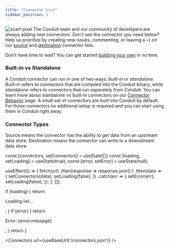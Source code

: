 ```yaml
---
title: "Connector List"
sidebar_position: 2
---
```

![scarf pixel](https://static.scarf.sh/a.png?x-pxid=2fa824d7-fd94-4cf9-a5c8-ea63c9860213)
The Conduit team and our community of developers are always adding new connectors.
Don't see the connector you need below? Help us prioritize by creating new issues,
commenting, or leaving a `+1` on our [source](https://github.com/ConduitIO/conduit/issues?q=is%3Aissue+label%3Aconnector%3Asource+is%3Aopen)
and [destination](https://github.com/ConduitIO/conduit/issues?q=is%3Aissue+label%3Aconnector%3Adestination+is%3Aopen)
connector lists.


Don't have time to wait? You can get started [building your own](/docs/connectors/building) in no time.

### Built-in vs Standalone

A Conduit connector can run in one of two ways: _built-in_ or _standalone_.
Built-in refers to connectors that are compiled into the Conduit binary, while
standalone refers to connectors that run separately from Conduit. You can learn
more about standalone vs built-in connectors on our
[Connector Behavior](/docs/connectors/behavior) page. A small set of connectors
are built into Conduit by default. For those connectors no additional setup is
required and you can start using them in Conduit right away.

### Connector Types

Source means the connector has the ability to get data from an upstream data
store. Destination means the connector can write to a downstream data store.


  const [connectors, setConnectors] = useState([])
  const [loading, setLoading] = useState(true);
  const [error, setError] = useState(null);

  useEffect(() => {
    fetch(url)
      .then(response => response.json() )
      .then(data => {
        setConnectors(data);
        setLoading(false);
      })
      .catch(err => {
        setError(err);
        setLoading(false);
      });
  }, []);

  if (loading) {
    return <p>Loading list...</p>;
  }
  if (error) {
    return <p>Error: {error.message}</p>;
  }
  return <ConnectorList connectors={connectors} />
}

<Connectors url={useBaseUrl('/connectors.json')} />
